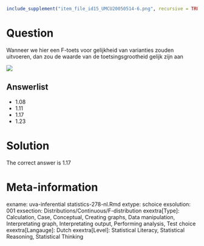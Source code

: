 ```r
include_supplement("item_file_id15_UMCU20050514-6.png", recursive = TRUE)
```
Question
========

Wanneer we hier een F-toets voor gelijkheid van varianties zouden uitvoeren, dan zou de waarde van de toetsingsgrootheid gelijk zijn aan 


![](item_file_id15_UMCU20050514-6.png)

Answerlist
----------
* 1.08
* 1.11
* 1.17
* 1.23

Solution
========

The correct answer is  1.17 

Meta-information
================
exname: uva-inferential statistics-278-nl.Rmd 
extype: schoice 
exsolution: 001 
exsection: Distributions/Continuous/F-distribution
exextra[Type]: Calculation, Case, Conceptual, Creating graphs, Data manipulation, Interpretating graph, Interpretating output, Performing analysis, Test choice 
exextra[Langauge]: Dutch 
exextra[Level]: Statistical Literacy, Statistical Reasoning, Statistical Thinking 
